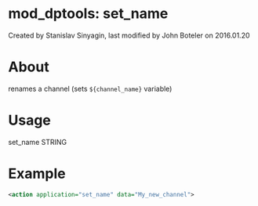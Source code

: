 
# mod_dptools: set_name 

 Created by  Stanislav Sinyagin, last modified by  John Boteler on 2016.01.20

# About

renames a channel (sets `${channel_name}` variable)

# Usage

set_name STRING

# Example

```xml
<action application="set_name" data="My_new_channel">
```


